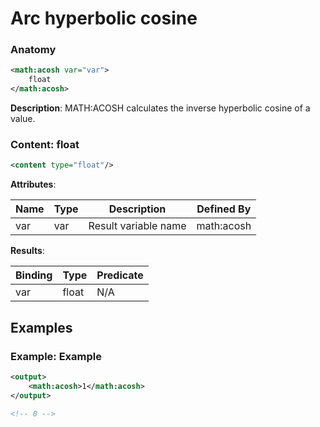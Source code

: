 # Arc hyperbolic cosine

### Anatomy

```xml
<math:acosh var="var">
    float
</math:acosh>
```

 **Description**:
 MATH:ACOSH calculates the inverse hyperbolic cosine of a value.

### Content: float

```xml
<content type="float"/>
```

**Attributes**:

| Name | Type | Description | Defined By |
| ---- | ---- | ----------- | ---------- |
| var | var | Result variable name | math:acosh |


**Results**:

| Binding | Type | Predicate |
| ------- | ---- | --------- |
| var | float | N/A |


## Examples

### Example: Example

```xml
<output>
	<math:acosh>1</math:acosh>
</output>

<!-- 0 -->
```

